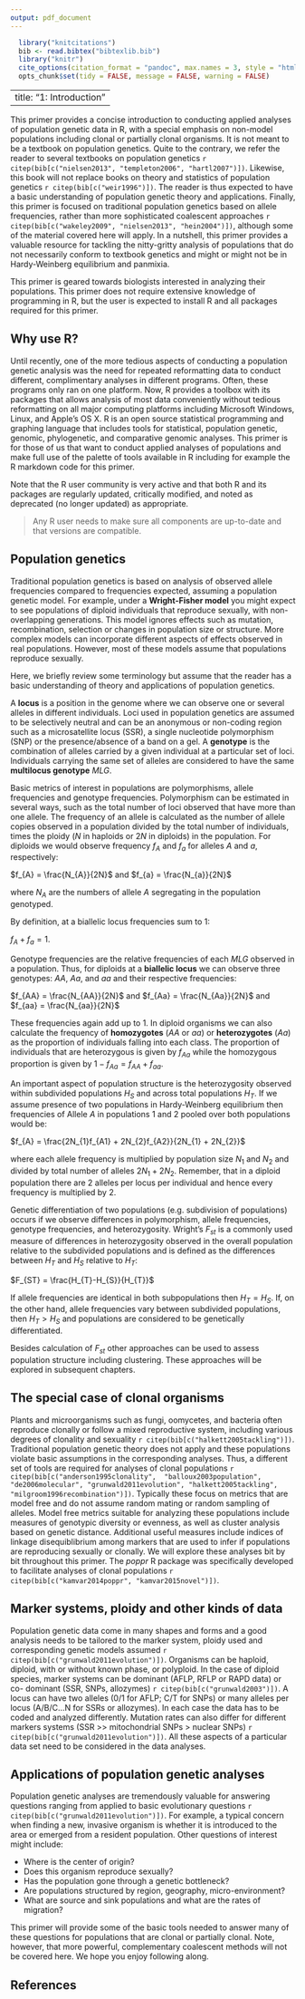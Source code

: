 ```yaml
---
output: pdf_document
---
```

```r
  library("knitcitations")
  bib <- read.bibtex("bibtexlib.bib")
  library("knitr")
  cite_options(citation_format = "pandoc", max.names = 3, style = "html", hyperlink = "to.doc")
  opts_chunk$set(tidy = FALSE, message = FALSE, warning = FALSE) 
```
---
title: "1: Introduction"
---

This primer provides a concise introduction to conducting applied analyses of
population genetic data in R, with a special emphasis on non-model populations
including clonal or partially clonal organisms. It is not meant to be a textbook
on population genetics. Quite to the contrary, we refer the reader to several
textbooks on population genetics `r citep(bib[c("nielsen2013", "templeton2006",
"hartl2007")])`. Likewise, this book will not replace books on theory and
statistics of population genetics `r citep(bib[c("weir1996")])`. The reader is
thus expected to have a basic understanding of population genetic theory and
applications. Finally, this primer is focused on traditional population genetics
based on allele frequencies, rather than more sophisticated coalescent
approaches `r citep(bib[c("wakeley2009", "nielsen2013", "hein2004")])`, although
some of the material covered here will apply. In a nutshell, this primer
provides a valuable resource for tackling the nitty-gritty analysis of
populations that do not necessarily conform to textbook genetics and might or
might not be in Hardy-Weinberg equilibrium and panmixia.

This primer is geared towards biologists interested in analyzing their
populations. This primer does not require extensive knowledge of programming in
R, but the user is expected to install R and all packages required for this
primer.

Why use R?
-----

Until recently, one of the more tedious aspects of conducting a population
genetic analysis was the need for repeated reformatting data to conduct
different, complimentary analyses in different programs. Often, these programs
only ran on one platform. Now, R provides a toolbox with its packages that
allows analysis of most data conveniently without tedious reformatting on all
major computing platforms including Microsoft Windows, Linux, and Apple's OS X.
R is an open source statistical programming and graphing language that includes
tools for statistical, population genetic, genomic, phylogenetic, and
comparative genomic analyses. This primer is for those of us that want to
conduct applied analyses of populations and make full use of the palette of
tools available in R including for example the R markdown code for this primer.

Note that the R user community is very active and that both R and its packages
are regularly updated, critically modified, and noted as deprecated (no longer
updated) as appropriate.

> Any R user needs to make sure all components are up-to-date and that versions
> are compatible.

Population genetics
----

Traditional population genetics is based on analysis of observed allele
frequencies compared to frequencies expected, assuming a population genetic
model. For example, under a **Wright-Fisher model** you might expect to see
populations of diploid individuals that reproduce sexually, with non-overlapping
generations. This model ignores effects such as mutation, recombination,
selection or changes in population size or structure. More complex models can
incorporate different aspects of effects observed in real populations. However,
most of these models assume that populations reproduce sexually.

Here, we briefly review some terminology but assume that the reader has a basic
understanding of theory and applications of population genetics.

A **locus** is a position in the genome where we can observe one or several
alleles in different individuals. Loci used in population genetics are assumed
to be selectively neutral and can be an anonymous or non-coding region such as a
microsatellite locus (SSR), a single nucleotide polymorphism (SNP) or the
presence/absence of a band on a gel. A **genotype** is the combination of
alleles carried by a  given individual at a particular set of loci. Individuals
carrying the same set of alleles are considered to have the same **multilocus
genotype** $MLG$.

Basic metrics of interest in populations are polymorphisms, allele frequencies
and genotype frequencies. Polymorphism can be estimated in several ways, such as
the total number of loci observed that have more than one allele. The frequency
of an allele is calculated as the number of allele copies observed in a
population divided by the total number of individuals, times the ploidy ($N$ in
haploids or $2N$ in diploids) in the population. For diploids we would observe
frequency $f_{A}$ and $f_{a}$ for alleles $A$ and $a$, respectively:
 
$f_{A} = \frac{N_{A}}{2N}$ and $f_{a} = \frac{N_{a}}{2N}$

where $N_{A}$ are the numbers of allele $A$ segregating in the population
genotyped.

By definition, at a biallelic locus frequencies sum to 1:

$f_{A} + f_{a} = 1$.

Genotype frequencies are the relative frequencies of each $MLG$ observed in a
population. Thus, for diploids at a **biallelic locus** we can observe three
genotypes: $AA$, $Aa$, and $aa$ and their respective frequencies:

$f_{AA} = \frac{N_{AA}}{2N}$ and $f_{Aa} = \frac{N_{Aa}}{2N}$ and $f_{aa} =
\frac{N_{aa}}{2N}$

These frequencies again add up to 1. In diploid organisms we can also calculate
the frequency of **homozygotes** ($AA$ or $aa$) or **heterozygotes** ($Aa$) as
the proportion of individuals falling into each class. The proportion of
individuals that are heterozygous is given by $f_{Aa}$ while the homozygous
proportion is given by $1-f_{Aa} = f_{AA}+f_{aa}$.

An important aspect of population structure is the heterozygosity observed
within subdivided populations $H_{S}$ and across total populations $H_{T}$. If
we assume presence of two populations in Hardy-Weinberg equilibrium then
frequencies of Allele $A$ in populations 1 and 2 pooled over both populations
would be:

$f_{A} = \frac{2N_{1}f_{A1} + 2N_{2}f_{A2}}{2N_{1} + 2N_{2}}$

where each allele frequency is multiplied by population size $N_{1}$ and $N_{2}$
and divided by total number of alleles $2N_{1} + 2N_{2}$. Remember, that in a
diploid population there are 2 alleles per locus per individual and hence every
frequency is multiplied by 2.

Genetic differentiation of two populations (e.g. subdivision of populations)
occurs if we observe differences in polymorphism, allele frequencies, genotype
frequencies, and heterozygosity. Wright's  $F_{st}$ is a commonly used measure
of differences in heterozygosity observed in the overall population relative to
the subdivided populations and is defined as the differences between $H_{T}$ and
$H_{S}$ relative to $H_{T}$:

$F_{ST} = \frac{H_{T}-H_{S}}{H_{T}}$

If allele frequencies are identical in both subpopulations then $H_{T} = H_{S}$.
If, on the other hand, allele frequencies vary between subdivided populations,
then $H_{T} > H_{S}$ and populations are considered to be genetically
differentiated.

Besides calculation of $F_{st}$  other approaches can be used to assess
population structure including clustering. These approaches will be explored in
subsequent chapters.

The special case of clonal organisms
----

Plants and microorganisms such as fungi, oomycetes, and bacteria often reproduce
clonally or follow a mixed reproductive system, including various degrees of
clonality and sexuality `r citep(bib[c("halkett2005tackling")])`. Traditional
population genetic theory does not apply and these populations violate basic
assumptions in the corresponding analyses. Thus, a different set of tools are
required for analyses of clonal populations `r citep(bib[c("anderson1995clonality", 
"balloux2003population", "de2006molecular",
"grunwald2011evolution", "halkett2005tackling", "milgroom1996recombination")])`.
Typically these focus on metrics that are model free and do not assume random
mating or random sampling of alleles. Model free metrics suitable for analyzing
these populations include measures of genotypic diversity or evenness, as well
as cluster analysis based on genetic distance. Additional useful measures
include indices of linkage disequiblibrium among markers that are used to infer
if populations are reproducing sexually or clonally. We will explore these
analyses bit by bit throughout this primer. The *poppr* R package was
specifically developed to facilitate analyses of clonal populations 
`r citep(bib[c("kamvar2014poppr", "kamvar2015novel")])`.

Marker systems, ploidy and other kinds of data
----

Population genetic data come in many shapes and forms and a good analysis needs
to be tailored to the marker system, ploidy used and corresponding genetic
models assumed `r citep(bib[c("grunwald2011evolution")])`. Organisms can be
haploid, diploid, with or without known phase, or polyploid. In the case of
diploid species, marker systems can be dominant (AFLP, RFLP or RAPD data) or co-
dominant (SSR, SNPs, allozymes) `r citep(bib[c("grunwald2003")])`. A locus can
have two alleles (0/1 for AFLP; C/T for SNPs) or many alleles per locus
(A/B/C...N for SSRs or allozymes). In each case the data has to be coded and
analyzed differently. Mutation rates can also differ for different markers
systems (SSR >> mitochondrial SNPs > nuclear SNPs) 
`r citep(bib[c("grunwald2011evolution")])`. All these aspects of a particular data
set need to be considered in the data analyses.

Applications of population genetic analyses
----

Population genetic analyses are tremendously valuable for answering questions
ranging from applied to basic evolutionary questions `r citep(bib[c("grunwald2011evolution")])`. 
For example, a typical concern when
finding a new, invasive organism is whether it is introduced to the area or
emerged from a resident population. Other questions of interest might include:

 - Where is the center of origin?
 - Does this organism reproduce sexually?
 - Has the population gone through a genetic bottleneck?
 - Are populations structured by region, geography, micro-environment?
 - What are source and sink populations and what are the rates of migration?
 
This primer will provide some of the basic tools needed to answer many of these
questions for populations that are clonal or partially clonal. Note, however,
that more powerful, complementary coalescent methods will not be covered here.
We hope you enjoy following along.

References
----------

<!--- ref --->